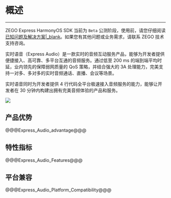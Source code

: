 # 概述

---


<div class="mk-warning">

ZEGO Express HarmonyOS SDK 当前为 `Beta` 公测阶段，使用前，请您仔细阅读 [已知问题及解决方案\|_blank](!known_issues_and_solutions)。如果您有其他问题或业务需求，请联系 ZEGO 技术支持咨询。  
</div>

实时语音（Express Audio）是一款实时的音频互动服务产品，能够为开发者提供便捷接入、高可靠、多平台互通的音频服务。通过低至 200 ms 的端到端平均时延，业内领先的保障弱网质量的 QoS 策略，并结合强大的 3A 处理能力，完美支持一对多、多对多的实时音频通话、直播、会议等场景。

实时语音同时为开发者提供 4 行代码全平台极速接入音频服务的能力，能够让开发者在 30 分钟内构建出拥有完美音频体验的产品和服务。 

![](/Pics/Common/audiocall.png)

## 产品优势

@@@Express_Audio_advantage@@@


## 特性指标

@@@Express_Audio_Features@@@

## 平台兼容

@@@Express_Audio_Platform_Compatibility@@@
